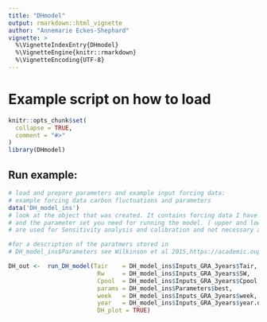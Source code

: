 ```yaml
---
title: "DHmodel"
output: rmarkdown::html_vignette
author: "Annemarie Eckes-Shephard"
vignette: >
  %\VignetteIndexEntry{DHmodel}
  %\VignetteEngine{knitr::rmarkdown}
  %\VignetteEncoding{UTF-8}
---
```


# Example script on how to load

```r
knitr::opts_chunk$set(
  collapse = TRUE,
  comment = "#>"
)
library(DHmodel)

```


## Run example:

```r


# load and prepare parameters and example input forcing data:
# example forcing data carbon fluctuations and parameters
data('DH_model_ins')
# look at the object that was created. It contains forcing data I have prepared for three sites.
# and the parameter set you need for running the model. ( upper and lower parameter values for the 
# are used for Sensitivity analysis and calibration and not necessary at the moment.)

#for a description of the paratmers stored in
# DH_model_ins$Parameters see Wilkinson et al 2015,https://academic.oup.com/treephys/article-lookup/doi/10.1093/treephys/tpv010

DH_out <-  run_DH_model(Tair    = DH_model_ins$Inputs_GRA_3years$Tair,
                         Rw     = DH_model_ins$Inputs_GRA_3years$SW,
                         Cpool  = DH_model_ins$Inputs_GRA_3years$Cpool,
                         params = DH_model_ins$Parameters$best,
                         week   = DH_model_ins$Inputs_GRA_3years$week,
                         year   = DH_model_ins$Inputs_GRA_3years$year.datetime.,
                         DH_plot = TRUE)
```


